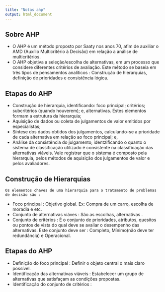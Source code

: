 ```yaml
---
title: "Notas ahp"
output: html_document
---
```



## Sobre AHP

  * O AHP é um método proposto por Saaty nos anos 70, afim de auxiliar o AMD (Auxílio Multicritério à Decisão) em relação a análise de multicritérios. 
  * O AHP objetiva a seleção/escolha de alternativas, em um processo que considere diferentes critérios de avaliação. Este método se baseia em três tipos de pensamentos  analíticos : Construção de hierarquias, definição de prioridades e consistência lógica.
  
## Etapas do AHP
* Construção de hierarquia, identificando: foco principal; critérios; subcritérios (quando houverem); e, alternativas. Estes elementos formam a estrutura da hierarquia;
* Aquisição de dados ou coleta de julgamentos de valor emitidos por especialistas;
* Síntese dos dados obtidos dos julgamentos, calculando-se a prioridade de cada alternativa em relação ao foco principal; e,
* Análise da consistência do julgamento, identzificando o quanto o sistema de classificação utilizado é consistente na classificação das alternativas viáveis. Vale registrar que o sistema é
composto pela hierarquia, pelos métodos de aquisição dos julgamentos de valor e pelos avaliadores.

## Construção de Hierarquias 
    Os elementos chaves de uma hierarquia para o tratamento de problemas de decisão são :
 
* Foco principal : Objetivo global. Ex: Compra de um carro, escolha de moradia e etc.
* Conjunto de alternativas viáves : São as escolhas, alternativas .
* Conjunto de critérios : É o conjunto de prioridades, atributos, quesitos ou pontos de vista do qual deve se avaliar o desempenho das alternativas. Este conjunto deve ser : Completo, Mínimo(não deve ter redundância) e Operacional.

## Etapas do AHP

* Definição do foco principal : Definir o objeto central o mais claro possível.
* Identificação das alternativas viáveis : Estabelecer um grupo de alternativas que satisfaçam as condições propostas.
* Identificação do conjunto de critérios : 


